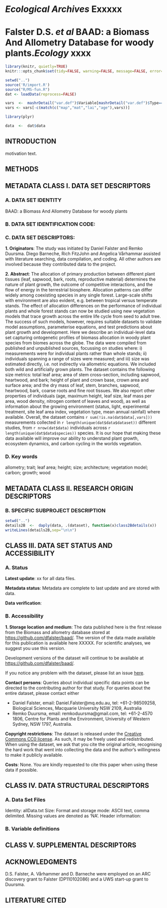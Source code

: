 # *Ecological Archives* Exxxxx
# Falster D.S. *et al* BAAD: a Biomass And Allometry Database for woody plants.*Ecology* xxxx


```r
library(knitr, quietly=TRUE)
knitr:::opts_chunk$set(tidy=FALSE, warning=FALSE, message=FALSE, error=FALSE, fig.cap="", cache=TRUE)

setwd("..")
source('R/import.R')
source("R/MS-fun.R")
dat <- loadData(reprocess=FALSE)

vars  <-  mashrDetail("var.def")$Variable[mashrDetail("var.def")$Type=="numeric"]
vars <- vars[-c(match(c("map","mat","lai","age"),vars))]

library(plyr)

data  <-  dat$data
```

## INTRODUCTION

motivation text.

## METHODS

## METADATA CLASS I. DATA SET DESCRIPTORS

### A. DATA SET IDENTITY
BAAD: a Biomass And Allometry Database for woody plants

### B. DATA SET IDENTIFICATION CODE:

### C. DATA SET DESCRIPTORS:
**1. Originators**: The study was initiated by Daniel Falster and Remko Duursma. Diego Barneche, Rich FitzJohn and Angelica Vårhammar assisted with literature searching, data compilation, and coding. All other authors are involved because they contributed data to the project.

**2. Abstract**: The allocation of primary production between different plant tissues (leaf, sapwood, bark, roots, reproductive material) determines the nature of plant growth, the outcome of competitive interactions, and the flow of energy in the terrestrial biosphere. Allocation patterns can differ widely among coexisting species in any single forest. Large-scale shifts with environment are also evident, e.g. between tropical versus temperate stands. The effect of allocation differences on the performance of individual plants and whole forest stands can now be studied using new vegetation models that trace growth across the entire life cycle from seed to adult tree. The success of such models, however, requires suitable datasets to validate model assumptions, parameterise equations, and test predictions about plant growth and development. Here we describe an individual-level data set capturing ontogenetic profiles of biomass allocation in woody plant species from biomes across the globe. The data were compiled from published and unpublished sources, focussing on studies where: i) measurements were for individual plants rather than whole stands; ii) individuals spanning a range of sizes were measured; and iii) size was estimated directly, i.e. not indirectly via allometric equations. We included both wild and artificially grown plants. The dataset contains the following size metrics: total leaf area; area of stem cross-section, including sapwood, heartwood, and bark; height of plant and crown base, crown area and surface area; and the dry mass of leaf, stem, branches, sapwood, heartwood, bark, coarse roots and fine root tissues. We also report other properties of individuals (age, maximum height, leaf size, leaf mass per area, wood density, nitrogen content of leaves and wood), as well as information about the growing environment (status, light, experimental treatment, site leaf area index, vegetation type, mean annual rainfall) where available. Overall, the dataset contains `r sum(!is.na(dat$data[,vars]))` measurements collected in `r length(unique(dat$data$dataset))` different studies, from `r nrow(dat$data)` individuals across `r length(unique(dat$data$species))` species. It is our hope that making these data available will improve our ability to understand plant growth, ecosystem dynamics, and carbon cycling in the worlds vegetation.

### D. Key words

allometry; trait; leaf area; height; size; architecture; vegetation
model; carbon; growth; wood

## METADATA CLASS II. RESEARCH ORIGIN DESCRIPTORS

### B. SPECIFIC SUBPROJECT DESCRIPTION

```r
setwd("..")
details2B  <-  daply(data, .(dataset), function(x)class2Bdetails(x))
writeLines(details2B,sep="\n\n")
```

## CLASS III. DATA SET STATUS AND ACCESSIBILITY

### A. Status

**Latest update**: xx for all data files.

**Metadata status**: Metadata are complete to last update and are stored
with data.

**Data verification**:

### B. Accessibility

**1. Storage location and medium**: The data published here is the first release from the Biomass and allometry database stored at [https://github.com/dfalster/baad/](https://github.com/dfalster/baad/). The version of the data made available for this publication is available here XXXXX. For scientific analyses, we suggest you use this version.

Development versions of the dataset will continue to be available at [https://github.com/dfalster/baad/](https://github.com/dfalster/baad/).

If you notice any problem with the dataset, please list an issue [here](https://github.com/dfalster/baad/issues/new).

**Contact persons**: Queries about individual specific data points can be directed to the contributing author for that study. For queries about the entire dataset, please contact either

-  Daniel Falster, email: Daniel.Falster@mq.edu.au, tel:
  +61-2-98509258, Biological Sciences, Macquarie University NSW 2109,
  Australia
-  Remko Duursma, email: remkoduursma@gmail.com, tel: +61-2-4570 1806,
  Centre for Plants and the Environment, University of Western Sydney,
  NSW 1797, Australia.

**Copyright restrictions**: The dataset is released under the [Creative Commons CC0 license](http://creativecommons.org/choose/zero/?lang=en). As such, it may be freely used and redistributed. When using the dataset, we ask that you cite the original article, recognising the hard work that went into collecting the data and the author's willingness to make it publicly available.

**Costs**: None. You are kindly requested to cite this paper when using these data if possible.

## CLASS IV. DATA STRUCTURAL DESCRIPTORS

### A. Data Set Files

Identity: allData.txt
Size:
Format and storage mode: ASCII text, comma delimited. Missing values
are denoted as 'NA'.
Header information:

### B. Variable definitions

## CLASS V. SUPPLEMENTAL DESCRIPTORS

## ACKNOWLEDGMENTS

D.S. Falster, A. Vårhammer and D. Barneche were employed on an ARC discovery grant to Falster (DP110102086) and a UWS start-up grant to Duursma.

## LITERATURE CITED
